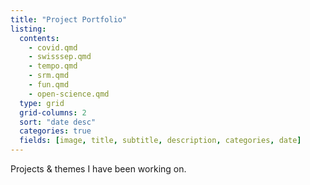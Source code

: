 ```yaml
---
title: "Project Portfolio"
listing:
  contents: 
    - covid.qmd
    - swisssep.qmd
    - tempo.qmd
    - srm.qmd
    - fun.qmd
    - open-science.qmd
  type: grid
  grid-columns: 2
  sort: "date desc"
  categories: true
  fields: [image, title, subtitle, description, categories, date]
---
```


Projects & themes I have been working on.